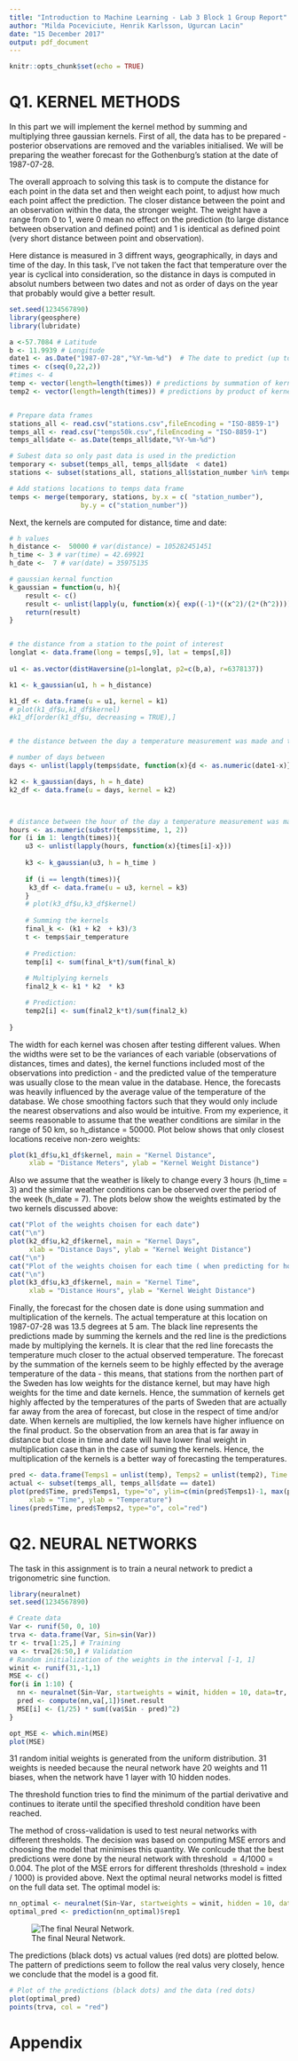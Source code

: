 ```yaml
---
title: "Introduction to Machine Learning - Lab 3 Block 1 Group Report"
author: "Milda Poceviciute, Henrik Karlsson, Ugurcan Lacin"
date: "15 December 2017"
output: pdf_document
---
```


```r
knitr::opts_chunk$set(echo = TRUE)
```

# Q1. KERNEL METHODS

In this part we will implement the kernel method by summing and multiplying three gaussian kernels.
First of all, the data has to be prepared - posterior observations are removed and the variables initialised. We will be preparing the weather forecast for the Gothenburg's station at the date of 1987-07-28.

The overall approach to solving this task is to compute the distance for each point in the data set and then weight each point, to adjust how much each point affect the prediction. The closer distance between the point and an observation within the data, the stronger weight. The weight have a range from 0 to 1, were 0 mean no effect on the prediction (to large distance between observation and defined point) and 1 is identical as defined point (very short distance between point and observation).

Here distance is measured in 3 diffrent ways, geographically, in days and time of the day. In this task, I've not taken the fact that temperature over the year is cyclical into consideration, so the distance in days is computed in absolut numbers between two dates and not as order of days on the year that probably would give a better result.

```r
set.seed(1234567890)
library(geosphere)
library(lubridate)

a <-57.7084 # Latitude
b <- 11.9939 # Longitude
date1 <- as.Date("1987-07-28","%Y-%m-%d")  # The date to predict (up to the students)
times <- c(seq(0,22,2))
#times <- 4
temp <- vector(length=length(times)) # predictions by summation of kernels
temp2 <- vector(length=length(times)) # predictions by product of kernels


# Prepare data frames
stations_all <- read.csv("stations.csv",fileEncoding = "ISO-8859-1")
temps_all <- read.csv("temps50k.csv",fileEncoding = "ISO-8859-1")
temps_all$date <- as.Date(temps_all$date,"%Y-%m-%d")

# Subest data so only past data is used in the prediction
temporary <- subset(temps_all, temps_all$date  < date1)
stations <- subset(stations_all, stations_all$station_number %in% temporary$station_number)

# Add stations locations to temps data frame
temps <- merge(temporary, stations, by.x = c( "station_number"),
                  by.y = c("station_number"))
```

Next, the kernels are computed for distance, time and date: 

```r

# h values
h_distance <-  50000 # var(distance) = 105282451451
h_time <- 3 # var(time) = 42.69921
h_date <-  7 # var(date) = 35975135

# gaussian kernal function 
k_gaussian = function(u, h){ 
    result <- c()
    result <- unlist(lapply(u, function(x){ exp((-1)*((x^2)/(2*(h^2))))}))
    return(result)
}


# the distance from a station to the point of interest
longlat <- data.frame(long = temps[,9], lat = temps[,8])
 
u1 <- as.vector(distHaversine(p1=longlat, p2=c(b,a), r=6378137))

k1 <- k_gaussian(u1, h = h_distance)

k1_df <- data.frame(u = u1, kernel = k1)
# plot(k1_df$u,k1_df$kernel)
#k1_df[order(k1_df$u, decreasing = TRUE),]


# the distance between the day a temperature measurement was made and the day of interest

# number of days between 
days <- unlist(lapply(temps$date, function(x){d <- as.numeric(date1-x)} ))

k2 <- k_gaussian(days, h = h_date)
k2_df <- data.frame(u = days, kernel = k2)



# distance between the hour of the day a temperature measurement was made and the hour of interest
hours <- as.numeric(substr(temps$time, 1, 2))
for (i in 1: length(times)){
    u3 <- unlist(lapply(hours, function(x){times[i]-x}))
    
    k3 <- k_gaussian(u3, h = h_time )
    
    if (i == length(times)){
     k3_df <- data.frame(u = u3, kernel = k3)
    }
    # plot(k3_df$u,k3_df$kernel)
    
    # Summing the kernels
    final_k <- (k1 + k2  + k3)/3
    t <- temps$air_temperature
    
    # Prediction:
    temp[i] <- sum(final_k*t)/sum(final_k)
    
    # Multiplying kernels
    final2_k <- k1 * k2  * k3

    # Prediction:
    temp2[i] <- sum(final2_k*t)/sum(final2_k)
    
}
```

The width for each kernel was chosen after testing different values. When the widths were set to be the variances of each variable (observations of distances, times and dates), the kernel functions included most of the observations into prediction - and the predicted value of the temperature was usually close to the mean value in the database. Hence, the forecasts was heavily influenced by the average value of the temperature of the database. We chose smoothing factors such that they would only include the nearest observations and also would be intuitive. From my experience, it seems reasonable to assume that the weather conditions are similar in the range of 50 km, so h_distance = 50000. Plot below shows that only closest locations receive non-zero weights:

```r
plot(k1_df$u,k1_df$kernel, main = "Kernel Distance",
     xlab = "Distance Meters", ylab = "Kernel Weight Distance")
```


Also we assume that the weather is likely to change every 3 hours (h_time = 3) and the similar weather conditions can be observed over the period of the week (h_date = 7). The plots below show the weights estimated by the two kernels discussed above:

```r
cat("Plot of the weights choisen for each date")
cat("\n")
plot(k2_df$u,k2_df$kernel, main = "Kernel Days",
     xlab = "Distance Days", ylab = "Kernel Weight Distance")
cat("\n")
cat("Plot of the weights choisen for each time ( when predicting for hour 22")
cat("\n")
plot(k3_df$u,k3_df$kernel, main = "Kernel Time",
     xlab = "Distance Hours", ylab = "Kernel Weight Distance")

```

Finally, the forecast for the chosen date is done using summation and multiplication of the kernels. The actual temperature at this location on 1987-07-28 was 13.5 degrees at 5 am. The black line represents the predictions made by summing the kernels and the red line is the predictions made by multiplying the kernels. It is clear that the red line forecasts the temperature much closer to the actual observed temperature. The forecast by the summation of the kernels seem to be highly effected by the average temperature of the data - this means, that stations from the northen part of the Sweden has low weights for the distance kernel, but may have high weights for the time and date kernels. Hence, the summation of kernels get highly affected by the temperatures of the parts of Sweden that are actually far away from the area of forecast, but close in the respect of time and/or date. When kernels are multiplied, the low kernels have higher influence on the final product. So the observation from an area that is far away in distance but close in time and date will have lower final weight in multiplication case than in the case of suming the kernels. Hence, the multiplication of the kernels is a better way of forecasting the temperatures.

```r
pred <- data.frame(Temps1 = unlist(temp), Temps2 = unlist(temp2), Time = times)
actual <- subset(temps_all, temps_all$date == date1)
plot(pred$Time, pred$Temps1, type="o", ylim=c(min(pred$Temps1)-1, max(pred$Temps2)+1), main = "Predicted Temperature",
     xlab = "Time", ylab = "Temperature")
lines(pred$Time, pred$Temps2, type="o", col="red")

```

# Q2. NEURAL NETWORKS

The task in this assignment is to train a neural network to predict a trigonometric sine function. 

```r
library(neuralnet)
set.seed(1234567890)

# Create data
Var <- runif(50, 0, 10)
trva <- data.frame(Var, Sin=sin(Var))
tr <- trva[1:25,] # Training
va <- trva[26:50,] # Validation
# Random initialization of the weights in the interval [-1, 1]
winit <- runif(31,-1,1)
MSE <- c()
for(i in 1:10) {
  nn <- neuralnet(Sin~Var, startweights = winit, hidden = 10, data=tr, threshold = i/1000)
  pred <- compute(nn,va[,1])$net.result
  MSE[i] <- (1/25) * sum((va$Sin - pred)^2)
}

opt_MSE <- which.min(MSE)
plot(MSE)
```

31 random initial weights is generated from the uniform distribution. 31 weights is needed because the neural network have 20 weights and 11 biases, when the network have 1 layer with 10 hidden nodes. 

The threshold function tries to find the minimum of the partial derivative and continues to iterate until the specified threshold condition have been reached.

The method of cross-validation is used to test neural networks with different thresholds. The decision was based on computing MSE errors and choosing the model that minimises this quantity. We conlcude that the best predictions were done by the neural network with threshold $= 4/1000 = 0.004$. The plot of the MSE errors for different thresholds (threshold = index / 1000) is provided above. Next the optimal neural networks model is fitted on the full data set. The optimal model is:


```r
nn_optimal <- neuralnet(Sin~Var, startweights = winit, hidden = 10, data=trva, threshold = 4/1000) 
optimal_pred <- prediction(nn_optimal)$rep1
```

![The final Neural Network.](neural_network.png)

The predictions (black dots) vs actual values (red dots) are plotted below. The pattern of predictions seem to follow the real valus very closely, hence we conclude that the model is a good fit.

```r
# Plot of the predictions (black dots) and the data (red dots)
plot(optimal_pred)
points(trva, col = "red")
```


# Appendix

```r
```

